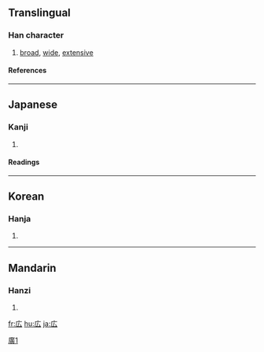 {{see|廣}}

==Translingual==
===Han character===
{{Han char|rn=53|rad=广|as=02|sn=5|four=|canj=戈戈 (II), X戈戈 (XII)}}
# [[broad]], [[wide]], [[extensive]]
====References====
{{Han ref|kx=0343.081|dkj=09224|dj=0652.180|hdz=20873.021|uh=5E83|ud=24195}}
----
==Japanese==
===Kanji===
{{ja-kanji|grade=|rs=广02}}
# {{defn|Japanese}} 
====Readings====
{{ja-readings|on=[[こう]] (kō)|kun=[[ひろい]] (hiroi), [[ひろめる]] (hiromeru), [[ひろげる]] (hirogeru)}}
----
==Korean==
===Hanja===
{{ko-hanja|hangeul=광|eumhun=넓을|rv=gwang|mr=kwang}}
# {{defn|Korean}}
----
==Mandarin==
===Hanzi===
{{cmn-hanzi|pin=[[guǎng]] (guang3)|wg=kuang<sup>3</sup>}}
# {{defn|Mandarin}}

[[fr:広]]
[[hu:広]]
[[ja:広]]

[[Category:CJKV characters simplified differently in Japan and China|廣1]]